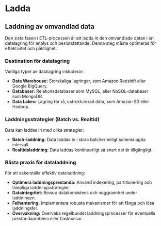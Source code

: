 # Ladda

## Laddning av omvandlad data

Den sista fasen i ETL-processen är att ladda in den omvandlade datan i en datalagring för analys och beslutsfattande. Denna steg måste optimeras för effektivitet och pålitlighet.

### Destination för datalagring

Vanliga typer av datalagring inkluderar:

- **Data Warehouse:** Storskaliga lagringar, som Amazon Redshift eller Google BigQuery.
- **Databaser:** Relationsdatabaser som MySQL, eller NoSQL-databaser som MongoDB.
- **Data Lakes:** Lagring för rå, ostrukturerad data, som Amazon S3 eller Hadoop.

### Laddningsstrategier (Batch vs. Realtid)

Data kan laddas in med olika strategier:

- **Batch-laddning:** Data laddas in i stora batcher enligt schemalagda intervall.
- **Realtidsladdning:** Data laddas kontinuerligt så snart det är tillgängligt.

### Bästa praxis för dataladdning

För att säkerställa effektiv dataladdning:

- **Optimera laddningsprestanda:** Använd indexering, partitionering och lämpliga laddningsstrategier.
- **Dataintegritet:** Bevara datakonsistens och noggrannhet under laddningen.
- **Felhantering:** Implementera robusta mekanismer för att fånga och lösa laddningsfel.
- **Övervakning:** Övervaka regelbundet laddningsprocesser för eventuella prestandaproblem eller flaskhalsar.
.